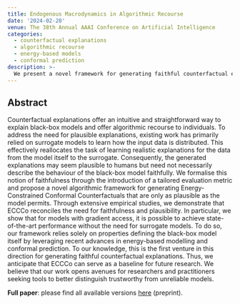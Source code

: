 ```yaml
---
title: Endogenous Macrodynamics in Algorithmic Recourse
date: '2024-02-20'
venue: The 38th Annual AAAI Conference on Artificial Intelligence
categories:
  - counterfactual explanations
  - algorithmic recourse
  - energy-based models
  - conformal prediction
description: >-
  We present a novel framework for generating faithful counterfactual explanations that solely on properties defining the black-box model itself by leveraging recent advances in energy-based modelling and conformal prediction.
---
```


## Abstract

Counterfactual explanations offer an intuitive and straightforward way to explain black-box models and offer algorithmic recourse to individuals. To address the need for plausible explanations, existing work has primarily relied on surrogate models to learn how the input data is distributed. This effectively reallocates the task of learning realistic explanations for the data from the model itself to the surrogate. Consequently, the generated explanations may seem plausible to humans but need not necessarily describe the behaviour of the black-box model faithfully. We formalise this notion of faithfulness through the introduction of a tailored evaluation metric and propose a novel algorithmic framework for generating Energy-Constrained Conformal Counterfactuals that are only as plausible as the model permits. Through extensive empirical studies, we demonstrate that ECCCo reconciles the need for faithfulness and plausibility. In particular, we show that for models with gradient access, it is possible to achieve state-of-the-art performance without the need for surrogate models. To do so, our framework relies solely on properties defining the black-box model itself by leveraging recent advances in energy-based modelling and conformal prediction. To our knowledge, this is the first venture in this direction for generating faithful counterfactual explanations. Thus, we anticipate that ECCCo can serve as a baseline for future research. We believe that our work opens avenues for researchers and practitioners seeking tools to better distinguish trustworthy from unreliable models.

**Full paper**: please find all available versions [here](https://arxiv.org/abs/2312.10648) (preprint).